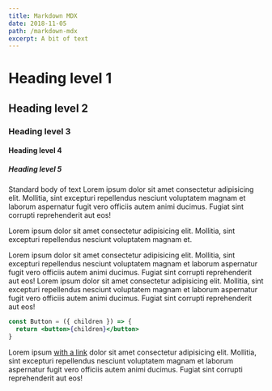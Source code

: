 ```yaml
---
title: Markdown MDX
date: 2018-11-05
path: /markdown-mdx
excerpt: A bit of text
---
```


# Heading level 1

## Heading level 2

### Heading level 3

#### Heading level 4

##### Heading level 5

Standard body of text Lorem ipsum dolor sit amet consectetur adipisicing elit. Mollitia, sint excepturi repellendus nesciunt voluptatem magnam et laborum aspernatur fugit vero officiis autem animi ducimus. Fugiat sint corrupti reprehenderit aut eos!

Lorem ipsum dolor sit amet consectetur adipisicing elit. Mollitia, sint excepturi repellendus nesciunt voluptatem magnam et.

Lorem ipsum dolor sit amet consectetur adipisicing elit. Mollitia, sint excepturi repellendus nesciunt voluptatem magnam et laborum aspernatur fugit vero officiis autem animi ducimus. Fugiat sint corrupti reprehenderit aut eos!
Lorem ipsum dolor sit amet consectetur adipisicing elit. Mollitia, sint excepturi repellendus nesciunt voluptatem magnam et laborum aspernatur fugit vero officiis autem animi ducimus. Fugiat sint corrupti reprehenderit aut eos!

```jsx
const Button = ({ children }) => {
  return <button>{children}</button>
}
```

Lorem ipsum [with a link](#0) dolor sit amet consectetur adipisicing elit. Mollitia, sint excepturi repellendus nesciunt voluptatem magnam et laborum aspernatur fugit vero officiis autem animi ducimus. Fugiat sint corrupti reprehenderit aut eos!

